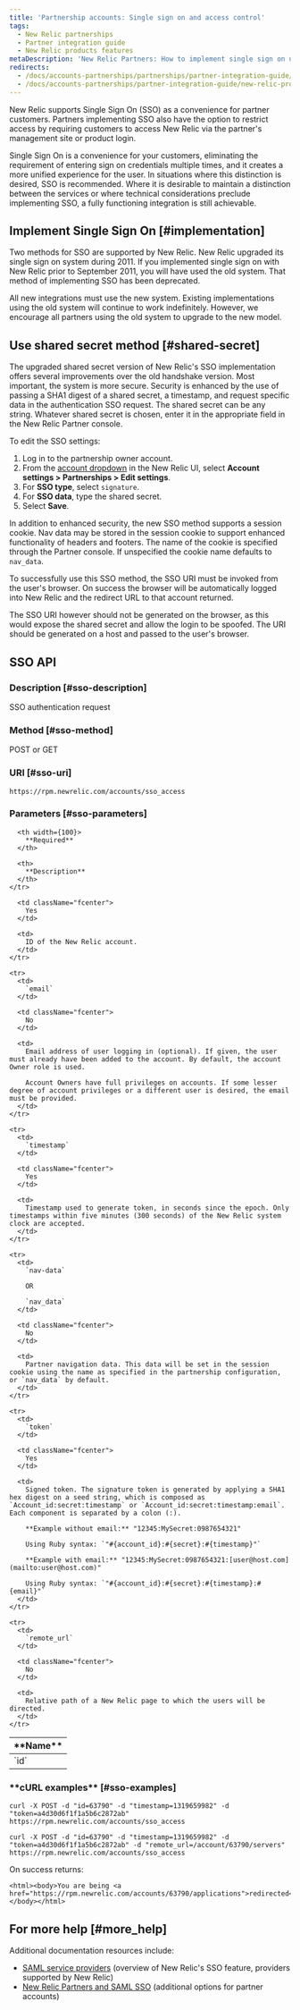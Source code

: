 ```yaml
---
title: 'Partnership accounts: Single sign on and access control'
tags:
  - New Relic partnerships
  - Partner integration guide
  - New Relic products features
metaDescription: 'New Relic Partners: How to implement single sign on using the shared secret method or SSO API.'
redirects:
  - /docs/accounts-partnerships/partnerships/partner-integration-guide/single-sign-access-control
  - /docs/accounts-partnerships/partner-integration-guide/new-relic-products-features/single-sign-access-control
---
```


New Relic supports Single Sign On (SSO) as a convenience for partner customers. Partners implementing SSO also have the option to restrict access by requiring customers to access New Relic via the partner's management site or product login.

Single Sign On is a convenience for your customers, eliminating the requirement of entering sign on credentials multiple times, and it creates a more unified experience for the user. In situations where this distinction is desired, SSO is recommended. Where it is desirable to maintain a distinction between the services or where technical considerations preclude implementing SSO, a fully functioning integration is still achievable.

## Implement Single Sign On [#implementation]

Two methods for SSO are supported by New Relic. New Relic upgraded its single sign on system during 2011. If you implemented single sign on with New Relic prior to September 2011, you will have used the old system. That method of implementing SSO has been deprecated.

All new integrations must use the new system. Existing implementations using the old system will continue to work indefinitely. However, we encourage all partners using the old system to upgrade to the new model.

## Use shared secret method [#shared-secret]

The upgraded shared secret version of New Relic's SSO implementation offers several improvements over the old handshake version. Most important, the system is more secure. Security is enhanced by the use of passing a SHA1 digest of a shared secret, a timestamp, and request specific data in the authentication SSO request. The shared secret can be any string. Whatever shared secret is chosen, enter it in the appropriate field in the New Relic Partner console.

To edit the SSO settings:

1. Log in to the partnership owner account.
2. From the [account dropdown](/docs/accounts-partnerships/education/getting-started-new-relic/glossary#account-dropdown) in the New Relic UI, select **Account settings > Partnerships > Edit settings**.
3. For **SSO type**, select `signature`.
4. For **SSO data**, type the shared secret.
5. Select **Save**.

In addition to enhanced security, the new SSO method supports a session cookie. Nav data may be stored in the session cookie to support enhanced functionality of headers and footers. The name of the cookie is specified through the Partner console. If unspecified the cookie name defaults to `nav_data`.

To successfully use this SSO method, the SSO URI must be invoked from the user's browser. On success the browser will be automatically logged into New Relic and the redirect URL to that account returned.

The SSO URI however should not be generated on the browser, as this would expose the shared secret and allow the login to be spoofed. The URI should be generated on a host and passed to the user's browser.

## SSO API

### Description [#sso-description]

SSO authentication request

### Method [#sso-method]

POST or GET

### URI [#sso-uri]

```
https://rpm.newrelic.com/accounts/sso_access
```

### Parameters [#sso-parameters]

<table>
  <thead>
    <tr>
      <th width={125}>
        **Name**
      </th>

      <th width={100}>
        **Required**
      </th>

      <th>
        **Description**
      </th>
    </tr>
  </thead>

  <tbody>
    <tr>
      <td>
        `id`
      </td>

      <td className="fcenter">
        Yes
      </td>

      <td>
        ID of the New Relic account.
      </td>
    </tr>

    <tr>
      <td>
        `email`
      </td>

      <td className="fcenter">
        No
      </td>

      <td>
        Email address of user logging in (optional). If given, the user must already have been added to the account. By default, the account Owner role is used.

        Account Owners have full privileges on accounts. If some lesser degree of account privileges or a different user is desired, the email must be provided.
      </td>
    </tr>

    <tr>
      <td>
        `timestamp`
      </td>

      <td className="fcenter">
        Yes
      </td>

      <td>
        Timestamp used to generate token, in seconds since the epoch. Only timestamps within five minutes (300 seconds) of the New Relic system clock are accepted.
      </td>
    </tr>

    <tr>
      <td>
        `nav-data`

        OR

        `nav_data`
      </td>

      <td className="fcenter">
        No
      </td>

      <td>
        Partner navigation data. This data will be set in the session cookie using the name as specified in the partnership configuration, or `nav_data` by default.
      </td>
    </tr>

    <tr>
      <td>
        `token`
      </td>

      <td className="fcenter">
        Yes
      </td>

      <td>
        Signed token. The signature token is generated by applying a SHA1 hex digest on a seed string, which is composed as `Account_id:secret:timestamp` or `Account_id:secret:timestamp:email`. Each component is separated by a colon (:).

        **Example without email:** "12345:MySecret:0987654321"

        Using Ruby syntax: `"#{account_id}:#{secret}:#{timestamp}"`

        **Example with email:** "12345:MySecret:0987654321:[user@host.com](mailto:user@host.com)"

        Using Ruby syntax: `"#{account_id}:#{secret}:#{timestamp}:#{email}"`
      </td>
    </tr>

    <tr>
      <td>
        `remote_url`
      </td>

      <td className="fcenter">
        No
      </td>

      <td>
        Relative path of a New Relic page to which the users will be directed.
      </td>
    </tr>
  </tbody>
</table>

### \***\*cURL examples\*\*** [#sso-examples]

```
curl -X POST -d "id=63790" -d "timestamp=1319659982" -d
"token=a4d30d6f1f1a5b6c2872ab"
https://rpm.newrelic.com/accounts/sso_access
```

```
curl -X POST -d "id=63790" -d "timestamp=1319659982" -d
"token=a4d30d6f1f1a5b6c2872ab" -d "remote_url=/account/63790/servers"
https://rpm.newrelic.com/accounts/sso_access
```

On success returns:

```
<html><body>You are being <a href="https://rpm.newrelic.com/accounts/63790/applications">redirected</a>.</body></html>
```

## For more help [#more_help]

Additional documentation resources include:

* [SAML service providers](/docs/accounts-partnerships/accounts/saml-single-sign/saml-service-providers) (overview of New Relic's SSO feature, providers supported by New Relic)
* [New Relic Partners and SAML SSO](/docs/accounts-partnerships/accounts/saml-single-sign/new-relic-partners-saml-sso) (additional options for partner accounts)
